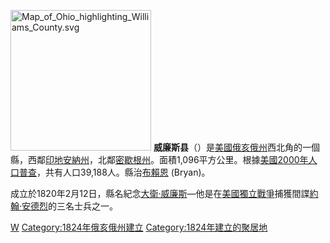 {{noteTA
|T=zh-hans:威廉姆斯县 (俄亥俄州);zh-hk:威廉斯縣 (俄亥俄州);zh-tw:威廉斯郡 (俄亥俄州);
|1=zh-hans:县;zh-hk:縣;zh-tw:郡;
|2=zh-hans:威廉姆斯;zh-hk:威廉斯;zh-tw:威廉斯;
}}

{{Otheruses|威廉斯縣|subject=美國俄亥俄州的一個縣|other=同名的縣}}
[[File:Map_of_Ohio_highlighting_Williams_County.svg|225px]]
'''威廉斯县'''（{{lang-en|Williams County}}）是[[美國|美國]][[俄亥俄州|俄亥俄州]]西北角的一個縣，西鄰[[印地安納州|印地安納州]]，北鄰[[密歇根州|密歇根州]]。面積1,096平方公里。根據[[美國2000年人口普查|美國2000年人口普查]]，共有人口39,188人。縣治[[布賴恩_(俄亥俄州)|布賴恩]] (Bryan)。

成立於1820年2月12日，縣名紀念[[大衛·威廉斯|大衛·威廉斯]]—他是在[[美國獨立戰爭|美國獨立戰爭]]捕獲間諜[[約翰·安德烈|約翰·安德烈]]的三名士兵之一。
{{ohio-stub}}

[[Category:俄亥俄州行政區劃|W]]
[[Category:1824年俄亥俄州建立|Category:1824年俄亥俄州建立]]
[[Category:1824年建立的聚居地|Category:1824年建立的聚居地]]